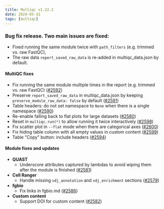 ```yaml
---
title: Multiqc v1.22.2
date: 2024-05-31
tags: [multiqc]
---
```


### Bug fix release. Two main issues are fixed:

- Fixed running the same module twice with `path_filters` (e.g. trimmed vs. raw FastQC),
- The raw data `report_saved_raw_data` is re-added in multiqc_data.json by default.

#### MultiQC fixes

- Fix running the same module multiple times in the report (e.g. trimmed vs. raw FastQC) ([#2592](https://github.com/MultiQC/MultiQC/pull/2592))
- Preserve `report_saved_raw_data` in multiqc_data.json by keeping `preserve_module_raw_data: false` by default ([#2591](https://github.com/MultiQC/MultiQC/pull/2591))
- Table headers: do not set namespace to `None` when there is a single namespace ([#2590](https://github.com/MultiQC/MultiQC/pull/2590))
- Re-enable falling back to flat plots for large datasets ([#2580](https://github.com/MultiQC/MultiQC/pull/2580))
- Reset in `multiqc.run(*)` to allow running it twice interactively ([#2598](https://github.com/MultiQC/MultiQC/pull/2598))
- Fix scatter plot in `--flat` mode when there are categorical axes ([#2600](https://github.com/MultiQC/MultiQC/pull/2600))
- Fix hiding table column with all empty values in custom content ([#2599](https://github.com/MultiQC/MultiQC/pull/2599))
- Table "Copy" button: include headers ([#2594](https://github.com/MultiQC/MultiQC/pull/2594))

#### Module fixes and updates

- **QUAST**
  - Underscore attributes captured by lambdas to avoid wiping them after the module is finished ([#2581](https://github.com/MultiQC/MultiQC/pull/2581))
- **Cell Ranger**
  - Handle missing `vdj_annotation` and `vdj_enrichment` sections ([#2579](https://github.com/MultiQC/MultiQC/pull/2579))
- **fgbio**
  - Fix links in fgbio.md ([#2586](https://github.com/MultiQC/MultiQC/pull/2586))
- **Custom content**
  - Support DOI for custom content ([#2582](https://github.com/MultiQC/MultiQC/pull/2582))
